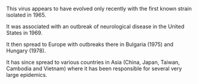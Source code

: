 This virus appears to have evolved only recently with the first known strain isolated in 1965. 

It was associated with an outbreak of neurological disease in the United States in 1969. 

It then spread to Europe with outbreaks there in Bulgaria (1975) and Hungary (1978). 

It has since spread to various countries in Asia (China, Japan, Taiwan, Cambodia and Vietnam) where it has been responsible for several very large epidemics.

